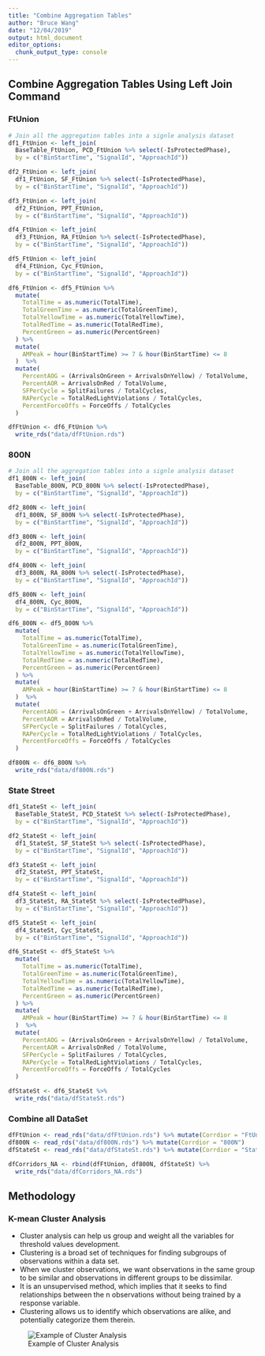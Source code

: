 ```yaml
---
title: "Combine Aggregation Tables"
author: "Bruce Wang"
date: "12/04/2019"
output: html_document
editor_options: 
  chunk_output_type: console
---
```


## Combine Aggregation Tables Using Left Join Command {.tabset}
### FtUnion
```r
# Join all the aggregation tables into a signle analysis dataset
df1_FtUnion <- left_join(
  BaseTable_FtUnion, PCD_FtUnion %>% select(-IsProtectedPhase),
  by = c("BinStartTime", "SignalId", "ApproachId"))

df2_FtUnion <- left_join(
  df1_FtUnion, SF_FtUnion %>% select(-IsProtectedPhase),
  by = c("BinStartTime", "SignalId", "ApproachId"))

df3_FtUnion <- left_join(
  df2_FtUnion, PPT_FtUnion, 
  by = c("BinStartTime", "SignalId", "ApproachId"))

df4_FtUnion <- left_join(
  df3_FtUnion, RA_FtUnion %>% select(-IsProtectedPhase),
  by = c("BinStartTime", "SignalId", "ApproachId"))

df5_FtUnion <- left_join(
  df4_FtUnion, Cyc_FtUnion,
  by = c("BinStartTime", "SignalId", "ApproachId"))

df6_FtUnion <- df5_FtUnion %>% 
  mutate(
    TotalTime = as.numeric(TotalTime),
    TotalGreenTime = as.numeric(TotalGreenTime),
    TotalYellowTime = as.numeric(TotalYellowTime),
    TotalRedTime = as.numeric(TotalRedTime),
    PercentGreen = as.numeric(PercentGreen)
  ) %>%
  mutate(
    AMPeak = hour(BinStartTime) >= 7 & hour(BinStartTime) <= 8
  )  %>%
  mutate(
    PercentAOG = (ArrivalsOnGreen + ArrivalsOnYellow) / TotalVolume,
    PercentAOR = ArrivalsOnRed / TotalVolume,
    SFPerCycle = SplitFailures / TotalCycles,
    RAPerCycle = TotalRedLightViolations / TotalCycles,
    PercentForceOffs = ForceOffs / TotalCycles
  )

dfFtUnion <- df6_FtUnion %>%
  write_rds("data/dfFtUnion.rds")
```

### 800N
```r
# Join all the aggregation tables into a signle analysis dataset
df1_800N <- left_join(
  BaseTable_800N, PCD_800N %>% select(-IsProtectedPhase),
  by = c("BinStartTime", "SignalId", "ApproachId"))

df2_800N <- left_join(
  df1_800N, SF_800N %>% select(-IsProtectedPhase),
  by = c("BinStartTime", "SignalId", "ApproachId"))

df3_800N <- left_join(
  df2_800N, PPT_800N, 
  by = c("BinStartTime", "SignalId", "ApproachId"))

df4_800N <- left_join(
  df3_800N, RA_800N %>% select(-IsProtectedPhase),
  by = c("BinStartTime", "SignalId", "ApproachId"))

df5_800N <- left_join(
  df4_800N, Cyc_800N,
  by = c("BinStartTime", "SignalId", "ApproachId"))

df6_800N <- df5_800N %>% 
  mutate(
    TotalTime = as.numeric(TotalTime),
    TotalGreenTime = as.numeric(TotalGreenTime),
    TotalYellowTime = as.numeric(TotalYellowTime),
    TotalRedTime = as.numeric(TotalRedTime),
    PercentGreen = as.numeric(PercentGreen)
  ) %>%
  mutate(
    AMPeak = hour(BinStartTime) >= 7 & hour(BinStartTime) <= 8
  )  %>%
  mutate(
    PercentAOG = (ArrivalsOnGreen + ArrivalsOnYellow) / TotalVolume,
    PercentAOR = ArrivalsOnRed / TotalVolume,
    SFPerCycle = SplitFailures / TotalCycles,
    RAPerCycle = TotalRedLightViolations / TotalCycles,
    PercentForceOffs = ForceOffs / TotalCycles
  )

df800N <- df6_800N %>%
  write_rds("data/df800N.rds")
```

### State Street
```r
df1_StateSt <- left_join(
  BaseTable_StateSt, PCD_StateSt %>% select(-IsProtectedPhase),
  by = c("BinStartTime", "SignalId", "ApproachId"))

df2_StateSt <- left_join(
  df1_StateSt, SF_StateSt %>% select(-IsProtectedPhase),
  by = c("BinStartTime", "SignalId", "ApproachId"))

df3_StateSt <- left_join(
  df2_StateSt, PPT_StateSt, 
  by = c("BinStartTime", "SignalId", "ApproachId"))

df4_StateSt <- left_join(
  df3_StateSt, RA_StateSt %>% select(-IsProtectedPhase),
  by = c("BinStartTime", "SignalId", "ApproachId"))

df5_StateSt <- left_join(
  df4_StateSt, Cyc_StateSt,
  by = c("BinStartTime", "SignalId", "ApproachId"))

df6_StateSt <- df5_StateSt %>% 
  mutate(
    TotalTime = as.numeric(TotalTime),
    TotalGreenTime = as.numeric(TotalGreenTime),
    TotalYellowTime = as.numeric(TotalYellowTime),
    TotalRedTime = as.numeric(TotalRedTime),
    PercentGreen = as.numeric(PercentGreen)
  ) %>%
  mutate(
    AMPeak = hour(BinStartTime) >= 7 & hour(BinStartTime) <= 8
  )  %>%
  mutate(
    PercentAOG = (ArrivalsOnGreen + ArrivalsOnYellow) / TotalVolume,
    PercentAOR = ArrivalsOnRed / TotalVolume,
    SFPerCycle = SplitFailures / TotalCycles,
    RAPerCycle = TotalRedLightViolations / TotalCycles,
    PercentForceOffs = ForceOffs / TotalCycles
  )

dfStateSt <- df6_StateSt %>%
  write_rds("data/dfStateSt.rds")
```

### Combine all DataSet
```r
dfFtUnion <- read_rds("data/dfFtUnion.rds") %>% mutate(Corrdior = "FtUnion")
df800N <- read_rds("data/df800N.rds") %>% mutate(Corrdior = "800N")
dfStateSt <- read_rds("data/dfStateSt.rds") %>% mutate(Corrdior = "StateSt")

dfCorridors_NA <- rbind(dfFtUnion, df800N, dfStateSt) %>%
  write_rds("data/dfCorridors_NA.rds")
```

## Methodology
### K-mean Cluster Analysis

 - Cluster analysis can help us group and weight all the variables for threshold values development. 
 - Clustering is a broad set of techniques for finding subgroups of observations within a data set. 
 - When we cluster observations, we want observations in the same group to be similar and observations in different groups to be dissimilar. 
 - It is an unsupervised method, which implies that it seeks to find relationships between the n observations without being trained by a response variable.
 - Clustering allows us to identify which observations are alike, and potentially categorize them therein. 

 ![Example of Cluster Analysis](img/Picture3.png)